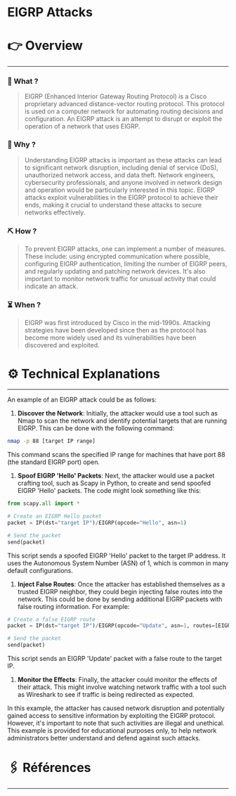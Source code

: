 # EIGRP Attacks


# 👉 Overview

---

### 👀 What ?

> EIGRP (Enhanced Interior Gateway Routing Protocol) is a Cisco proprietary advanced distance-vector routing protocol. This protocol is used on a computer network for automating routing decisions and configuration. An EIGRP attack is an attempt to disrupt or exploit the operation of a network that uses EIGRP.
> 

### 🧐 Why ?

> Understanding EIGRP attacks is important as these attacks can lead to significant network disruption, including denial of service (DoS), unauthorized network access, and data theft. Network engineers, cybersecurity professionals, and anyone involved in network design and operation would be particularly interested in this topic. EIGRP attacks exploit vulnerabilities in the EIGRP protocol to achieve their ends, making it crucial to understand these attacks to secure networks effectively.
> 

### ⛏️ How ?

> To prevent EIGRP attacks, one can implement a number of measures. These include: using encrypted communication where possible, configuring EIGRP authentication, limiting the number of EIGRP peers, and regularly updating and patching network devices. It's also important to monitor network traffic for unusual activity that could indicate an attack.
> 

### ⏳ When ?

> EIGRP was first introduced by Cisco in the mid-1990s. Attacking strategies have been developed since then as the protocol has become more widely used and its vulnerabilities have been discovered and exploited.
> 

# ⚙️ Technical Explanations

---

An example of an EIGRP attack could be as follows:

1. **Discover the Network**: Initially, the attacker would use a tool such as Nmap to scan the network and identify potential targets that are running EIGRP. This can be done with the following command:

```bash
nmap -p 88 [target IP range]

```

This command scans the specified IP range for machines that have port 88 (the standard EIGRP port) open.

1. **Spoof EIGRP 'Hello' Packets**: Next, the attacker would use a packet crafting tool, such as Scapy in Python, to create and send spoofed EIGRP 'Hello' packets. The code might look something like this:

```python
from scapy.all import *

# Create an EIGRP Hello packet
packet = IP(dst="target IP")/EIGRP(opcode="Hello", asn=1)

# Send the packet
send(packet)

```

This script sends a spoofed EIGRP 'Hello' packet to the target IP address. It uses the Autonomous System Number (ASN) of 1, which is common in many default configurations.

1. **Inject False Routes**: Once the attacker has established themselves as a trusted EIGRP neighbor, they could begin injecting false routes into the network. This could be done by sending additional EIGRP packets with false routing information. For example:

```python
# Create a false EIGRP route
packet = IP(dst="target IP")/EIGRP(opcode="Update", asn=1, routes=[EIGRPEntry(dst="false route IP")])

# Send the packet
send(packet)

```

This script sends an EIGRP 'Update' packet with a false route to the target IP.

1. **Monitor the Effects**: Finally, the attacker could monitor the effects of their attack. This might involve watching network traffic with a tool such as Wireshark to see if traffic is being redirected as expected.

In this example, the attacker has caused network disruption and potentially gained access to sensitive information by exploiting the EIGRP protocol. However, it's important to note that such activities are illegal and unethical. This example is provided for educational purposes only, to help network administrators better understand and defend against such attacks.

# 🖇️ Références

---